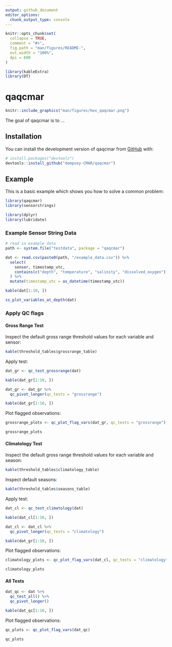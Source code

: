```yaml
---
output: github_document
editor_options: 
  chunk_output_type: console
---
```


<!-- README.md is generated from README.Rmd. Please edit that file -->

```r
knitr::opts_chunk$set(
  collapse = TRUE,
  comment = "#>",
  fig.path = "man/figures/README-",
  out.width = "100%",
  dpi = 600
)

library(kableExtra)
library(DT)
```

# qaqcmar

```r
knitr::include_graphics("man/figures/hex_qaqcmar.png")
```



<!-- badges: start -->
<!-- badges: end -->

The goal of qaqcmar is to ...

## Installation

You can install the development version of qaqcmar from [GitHub](https://github.com/) with:

``` r
# install.packages("devtools")
devtools::install_github("dempsey-CMAR/qaqcmar")
```

## Example

This is a basic example which shows you how to solve a common problem:

```r
library(qaqcmar)
library(sensorstrings)

library(dplyr)
library(lubridate)
```

### Example Sensor String Data

```r
# read in example data
path <- system.file("testdata", package = "qaqcmar")

dat <- read.csv(paste0(path, "/example_data.csv")) %>% 
  select(
    sensor, timestamp_utc, 
    contains(c("depth", "temperature", "salinity", "dissolved_oxygen"))
  ) %>% 
  mutate(timestamp_utc = as_datetime(timestamp_utc))

kable(dat[1:10, ])

```

```r
ss_plot_variables_at_depth(dat)
```


### Apply QC flags

#### Gross Range Test

Inspect the default gross range threshold values for each variable and sensor:
```r
kable(threshold_tables$grossrange_table)
```

Apply test:
```r
dat_gr <- qc_test_grossrange(dat)

kable(dat_gr[1:10, ])
```

```r
dat_gr <- dat_gr %>% 
  qc_pivot_longer(qc_tests = "grossrange")

kable(dat_gr[1:10, ])
```

Plot flagged observations:
```r
grossrange_plots <- qc_plot_flag_vars(dat_gr, qc_tests = "grossrange")

grossrange_plots
```

#### Climatology Test

Inspect the default gross range threshold values for each variable and season:
```r
kable(threshold_tables$climatology_table)
```

Inspect default seasons:
```r
kable(threshold_tables$seasons_table)
```

Apply test:
```r
dat_cl <- qc_test_climatology(dat)

kable(dat_cl[1:10, ])
```

```r
dat_cl <- dat_cl %>% 
  qc_pivot_longer(qc_tests = "climatology")

kable(dat_gr[1:10, ])
```

Plot flagged observations:
```r
climatology_plots <- qc_plot_flag_vars(dat_cl, qc_tests = "climatology")

climatology_plots
```

#### All Tests

```r
dat_qc <- dat %>% 
  qc_test_all() %>% 
  qc_pivot_longer()

kable(dat_qc[1:10, ])
```

Plot flagged observations:
```r
qc_plots <- qc_plot_flag_vars(dat_qc)

qc_plots
```










